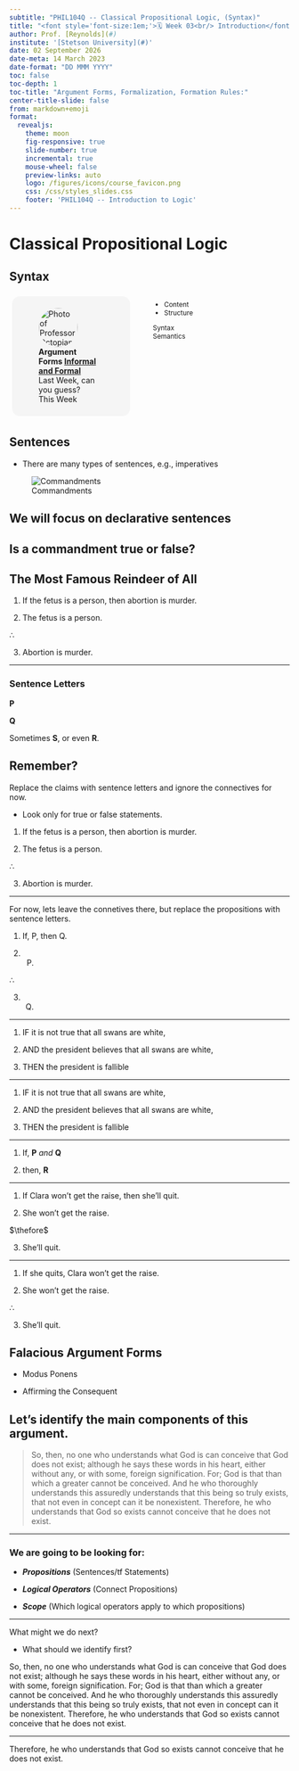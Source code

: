 ```yaml
---
subtitle: "PHIL104Q -- Classical Propositional Logic, (Syntax)"
title: "<font style='font-size:1em;'>🗓️ Week 03<br/> Introduction</font>"
author: Prof. [Reynolds](#)
institute: '[Stetson University](#)'
date: 02 September 2026
date-meta: 14 March 2023
date-format: "DD MMM YYYY"
toc: false
toc-depth: 1
toc-title: "Argument Forms, Formalization, Formation Rules:"
center-title-slide: false
from: markdown+emoji
format:
  revealjs:
    theme: moon
    fig-responsive: true
    slide-number: true
    incremental: true
    mouse-wheel: false
    preview-links: auto
    logo: /figures/icons/course_favicon.png
    css: /css/styles_slides.css
    footer: 'PHIL104Q -- Introduction to Logic'
---
```


# Classical Propositional Logic

## Syntax {.smaller}

::: columns

::: {.column style="display:inline-block;width:40%;height:60%;border-radius:1em;margin:1%;padding:1.5%;background-color:#f5f5f5"}
<figure>
    <img src="/figures/people/professor_octopus.png" alt="Photo of Professor Octopian" role="presentation" style="object-fit: cover;width:5em;height:5em;border-radius: 50%;font-size:1em;" class="img-responsive atto_image_button_text-bottom">
    <figcaption>
        <strong>Argument Forms&nbsp;<span><a href="#" target="_blank" class="external">Informal and Formal</a></span></strong>
        <br/>Last Week, can you guess?
        <br/>This Week
    </figcaption>
</figure>
:::

::: {.column style="width:50%;font-size:0.85em;margin-left:3%;"}
- Content
- Structure

<span class="tag" style="background-color:var(--quarto-hl-st-color)">Syntax</span>
<br/>
<span class="tag" style="background-color:var(--quarto-hl-fu-color)">Semantics</span>

:::

:::

## Sentences {.smaller}

* There are many types of sentences, e.g., imperatives

![Commandments](https://i0.wp.com/stillromancatholicafteralltheseyears.com/wp-content/uploads/2018/09/MOSES-TEN-COMMANDMENTS.jpg?ssl=1)

## We will focus on declarative sentences

## Is a commandment true or false? {.center}

## The Most Famous Reindeer of All

1. If the fetus is a person, then abortion is murder.

2. The fetus is a person.

$\therefore$

3. Abortion is murder.

---

### Sentence Letters {.center}

**P**

**Q**

Sometimes **S**, or even **R**.

## Remember?

Replace the claims with sentence letters and ignore the connectives for now.

* Look only for true or false statements.

1. If the fetus is a person, then abortion is murder.

2. The fetus is a person.

$\therefore$

3. Abortion is murder.

---

For now, lets leave the connetives there, but replace the propositions with sentence letters.

1. If, P, then Q.

2. P.

$\therefore$

3. Q.

---

1. IF it is not true that all swans are white,

2. AND the president believes that all swans are white,

3. THEN the president is fallible

---

1. IF it is not true that all swans are white,

2. AND the president believes that all swans are white,

3. THEN the president is fallible

---

1. If, **P** *and* **Q**

2. then, **R**

---

1. If Clara won't get the raise, then she'll quit.

2. She won't get the raise.

$\thefore$

3. She'll quit.

---

1. If she quits, Clara won't get the raise.

2. She won't get the raise.

$\therefore$

3. She'll quit.

## Falacious Argument Forms

* Modus Ponens

* Affirming the Consequent

## Let's identify the main components of this argument.

> So, then, no one who understands what God is can conceive that God does not exist; although he says these words in his heart, either without any, or with some, foreign signification. For; God is that than which a greater cannot be conceived. And he who thoroughly understands this assuredly understands that this being so truly exists, that not even in concept can it be nonexistent. Therefore, he who understands that God so exists cannot conceive that he does not exist.

---

### We are going to be looking for:

* ***Propositions*** (Sentences/tf Statements)

* ***Logical Operators*** (Connect Propositions)

* ***Scope*** (Which logical operators apply to which propositions)

---

What might we do next?

* What should we identify first?

<p class="fragment fade-in-then-out">So, then, no one who understands what God is can conceive that God does not exist; although he says these words in his heart, either without any, or with some, foreign signification. For; God is that than which a greater cannot be conceived. And he who thoroughly understands this assuredly understands that this being so truly exists, that not even in concept can it be nonexistent. Therefore, he who understands that God so exists cannot conceive that he does not exist.</p>

---

<p class="fragment">Therefore, he who understands that God so exists cannot conceive that he does not exist.</p>
